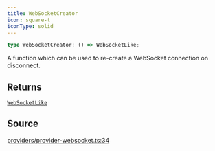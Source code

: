 ```yaml
---
title: WebSocketCreator
icon: square-t
iconType: solid
---
```


```ts
type WebSocketCreator: () => WebSocketLike;
```

A function which can be used to re-create a WebSocket connection on disconnect.

## Returns

[`WebSocketLike`](/sdk/content/interfaces/WebSocketLike)

## Source

[providers/provider-websocket.ts:34](https://github.com/dominant-strategies/quais.js/blob/c5f991423178493ef964731be9238d952f3e77dd/src/providers/provider-websocket.ts#L34)
